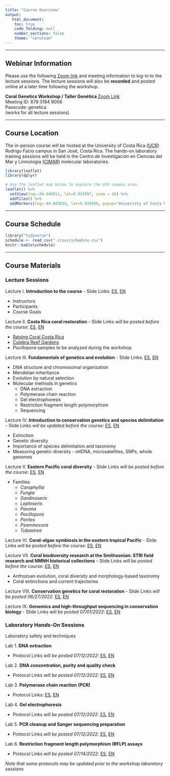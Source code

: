 ```yaml
---
title: "Course Overview"
output:
   html_document:
    toc: true
    code_folding: null
    number_sections: false
    theme: "cerulean"
---
```


***

## Webinar Information

Please use the following [Zoom link](https://smithsonian.zoom.us/j/87901849006?pwd=VzdJSFM3Z2hWN2krZGlVbWwvTnFJUT09) and meeting information to log-in to the lecture sessions. The lecture sessions will also be **recorded** and posted online at a later time following the workshop.

**Coral Genetics Workshop / Taller Genética ** [Zoom Link](https://smithsonian.zoom.us/j/87901849006?pwd=VzdJSFM3Z2hWN2krZGlVbWwvTnFJUT09)  
Meeting ID: 879 0184 9006  
Passcode: genetica  
(works for all lecture sessions)  

***

## Course Location

The in-person course will be hosted at the University of Costa Rica [(UCR)](https://www.ucr.ac.cr/) Rodrigo Facio campus in San José, Costa Rica. The hands-on laboratory training sessions will be held in the Centro de Investigación en Ciencias del Mar y Limnología [(CIMAR)](http://cimar.ucr.ac.cr/) molecular laboratories.
```r
library(leaflet)
library(dplyr)
```
```r
# Use the leaflet map below to explore the UCR campus area. 
leaflet() %>%
  setView(lng=-84.048011, lat=9.937697, zoom = 16) %>%
  addTiles() %>%
  addMarkers(lng=-84.043839, lat=9.939399, popup="University of Costa Rica CIMAR laboratory") 
```

***

## Course Schedule

```r
library("tidyverse")
schedule <- read_csv("./csvs/schedule.csv")
knitr::kable(schedule)
```

***

## Course Materials
### Lecture Sessions

Lecture I. **Introduction to the course** - Slide Links: [ES](https://drive.google.com/file/d/1ftIh5SuB7WzQQHMdXtOZbxhqnlBC65pr/view?usp=sharing), [EN](https://drive.google.com/file/d/10rGOLci_T9MWXvaupDgHetk1TH8p1z0H/view?usp=sharing)  

  * Instructors
  * Participants
  * Course Goals  
  

Lecture II. **Costa Rica coral restoration** - Slide Links *will be posted before the course*: [ES](), [EN]()  

  * [Raising Coral Costa Rica](https://www.raisingcoral.org/)
  * [Culebra Reef Gardens](https://culebrareefgardens.org/home/)
  * *Pocillopora* samples to be analyzed during the workshop  
  

Lecture III. **Fundamentals of genetics and evolution** - Slide Links: [ES](https://drive.google.com/file/d/1krFC8hoQ-p89hlLXsp1C42ijPoYbOoFT/view?usp=sharing), [EN](https://drive.google.com/file/d/1P0lsIbODf_r90NwCZx9WraCqbTxeAqwy/view?usp=sharing)  

  * DNA structure and chromosomal organization
  * Mendelian inheritance
  * Evolution by natural selection
  * Molecular methods in genetics
	 - DNA extraction
	 - Polymerase chain reaction
	 - Gel electrophoresis
	 - Restriction fragment length polymorphism  
	 - Sequencing
	 

Lecture IV. **Introduction to conservation genetics and species delimitation** - Slide Links *will be updated before the course*: [ES](https://drive.google.com/file/d/14TfRnt9PG4GEE4P_sIgNit0V8Teu3RZy/view?usp=sharing), [EN](https://drive.google.com/file/d/1LFBl4LjfVHU7ksbZHxAy7JnzaRfzLhUL/view?usp=sharing)  

  * Extinction
  * Genetic diversity 
  * Importance of species delimitation and taxonomy
  * Measuring genetic diversity - mtDNA, microsatellites, SNPs, whole genomes  
  

Lecture V. **Eastern Pacific coral diversity** - Slide Links *will be posted before the course*: [ES](), [EN]()  

  * Families
      + *Carophyllia*
      + *Fungia*
      + *Gardinoseris*
      + *Leptoseris*
      + *Pavona*
      + *Pocillopora*
      + *Porites*
      + *Psammocora*
      + *Tubastrea*

Lecture VI. **Coral-algae symbiosis in the eastern tropical Pacific** - Slide Links *will be posted before the course*: [ES](), [EN]()  


Lecture VII. **Coral biodiversity research at the Smithsonian: STRI field research and NMNH historical collections** - Slide Links *will be posted before the course*: [ES](), [EN]()  

  * Anthozoan evolution, coral diversity and morphology-based taxonomy
  * Coral extinctions and current trajectories

Lecture VIII. **Conservation genetics for coral restoration** - Slide Links *will be posted 06/27/2022*: [ES](), [EN]()  


Lecture IX. **Genomics and high-throughput sequencing in conservation biology** - Slide Links *will be posted 07/01/2022*: [ES](), [EN]()  


### Laboratory Hands-On Sessions

Laboratory safety and techniques

Lab 1. **DNA extraction**  

  * Protocol Links *will be posted 07/12/2022*: [ES](), [EN]()  

Lab 2. **DNA concentration, purity and quality check**  

  * Protocol Links *will be posted 07/12/2022*: [ES](), [EN]()  
  
Lab 3. **Polymerase chain reaction (PCR)**  

  * Protocol Links: [ES](https://drive.google.com/file/d/1EvOnqZw1gyBvOeh_lQBrsTHxsGO2K6bZ/view?usp=sharing), [EN](https://drive.google.com/file/d/12TYm0kLN3vuJRRhn8vMLkyn68kLIP8h6/view?usp=sharing)  

Lab 4. **Gel electrophoresis**  

  * Protocol Links *will be posted 07/12/2022*: [ES](), [EN]()  
  
Lab 5. **PCR cleanup and Sanger sequencing preparation**  

  * Protocol Links *will be posted 07/12/2022*: [ES](), [EN]()  

Lab 6. **Restriction fragment length polymorphism (RFLP) assays**  

  * Protocol Links *will be posted 07/14/2022*: [ES](), [EN]()  

*Note that some protocols may be updated prior to the workshop laboratory sessions*
